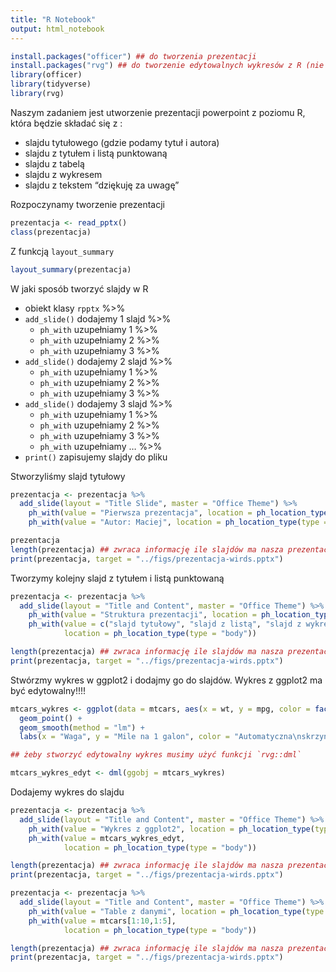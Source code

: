 ```yaml
---
title: "R Notebook"
output: html_notebook
---
```


```r
install.packages("officer") ## do tworzenia prezentacji
install.packages("rvg") ## do tworzenie edytowalnych wykresów z R (nie tylko ggplot2!!!!)
library(officer)
library(tidyverse)
library(rvg)
```

Naszym zadaniem jest utworzenie prezentacji powerpoint z poziomu R, która będzie składać się z :

- slajdu tytułowego (gdzie podamy tytuł i autora)
- slajdu z tytułem i listą punktowaną
- slajdu z tabelą
- slajdu z wykresem
- slajdu z tekstem "dziękuję za uwagę"

Rozpoczynamy tworzenie prezentacji

```r
prezentacja <- read_pptx()
class(prezentacja)
```
Z funkcją `layout_summary`

```r
layout_summary(prezentacja)
```

W jaki sposób tworzyć slajdy w R

+ obiekt klasy `rpptx` %>%
+ `add_slide()` dodajemy 1 slajd %>%
  + `ph_with` uzupełniamy 1 %>% 
  + `ph_with` uzupełniamy 2 %>% 
  + `ph_with` uzupełniamy 3 %>% 
+ `add_slide()` dodajemy 2 slajd  %>% 
  + `ph_with` uzupełniamy 1 %>% 
  + `ph_with` uzupełniamy 2 %>% 
  + `ph_with` uzupełniamy 3 %>% 
+ `add_slide()` dodajemy 3 slajd  %>% 
  + `ph_with` uzupełniamy 1 %>% 
  + `ph_with` uzupełniamy 2 %>% 
  + `ph_with` uzupełniamy 3 %>% 
  + `ph_with` uzupełniamy ... %>% 
+ `print()` zapisujemy slajdy do pliku

Stworzyliśmy slajd tytułowy

```r
prezentacja <- prezentacja %>%
  add_slide(layout = "Title Slide", master = "Office Theme") %>%
    ph_with(value = "Pierwsza prezentacja", location = ph_location_type(type = "ctrTitle")) %>%
    ph_with(value = "Autor: Maciej", location = ph_location_type(type = "subTitle"))

prezentacja
length(prezentacja) ## zwraca informację ile slajdów ma nasza prezentacja
print(prezentacja, target = "../figs/prezentacja-wirds.pptx")
```


Tworzymy kolejny slajd z tytułem i listą punktowaną

```r
prezentacja <- prezentacja %>%
  add_slide(layout = "Title and Content", master = "Office Theme") %>%
    ph_with(value = "Struktura prezentacji", location = ph_location_type(type = "title")) %>%
    ph_with(value = c("slajd tytułowy", "slajd z listą", "slajd z wykresem", "slajd na do widzenia"), 
            location = ph_location_type(type = "body"))

length(prezentacja) ## zwraca informację ile slajdów ma nasza prezentacja
print(prezentacja, target = "../figs/prezentacja-wirds.pptx")
```

Stwórzmy wykres w ggplot2 i dodajmy go do slajdów. Wykres z ggplot2 ma być edytowalny!!!!


```r
mtcars_wykres <- ggplot(data = mtcars, aes(x = wt, y = mpg, color = factor(am))) + 
  geom_point() +
  geom_smooth(method = "lm") + 
  labs(x = "Waga", y = "Mile na 1 galon", color = "Automatyczna\nskrzynia")

## żeby stworzyć edytowalny wykres musimy użyć funkcji `rvg::dml` 

mtcars_wykres_edyt <- dml(ggobj = mtcars_wykres)
```

Dodajemy wykres do slajdu

```r
prezentacja <- prezentacja %>%
  add_slide(layout = "Title and Content", master = "Office Theme") %>%
    ph_with(value = "Wykres z ggplot2", location = ph_location_type(type = "title")) %>%
    ph_with(value = mtcars_wykres_edyt, 
            location = ph_location_type(type = "body"))

length(prezentacja) ## zwraca informację ile slajdów ma nasza prezentacja
print(prezentacja, target = "../figs/prezentacja-wirds.pptx")

```


```r
prezentacja <- prezentacja %>%
  add_slide(layout = "Title and Content", master = "Office Theme") %>%
    ph_with(value = "Table z danymi", location = ph_location_type(type = "title")) %>%
    ph_with(value = mtcars[1:10,1:5], 
            location = ph_location_type(type = "body"))

length(prezentacja) ## zwraca informację ile slajdów ma nasza prezentacja
print(prezentacja, target = "../figs/prezentacja-wirds.pptx")

```

